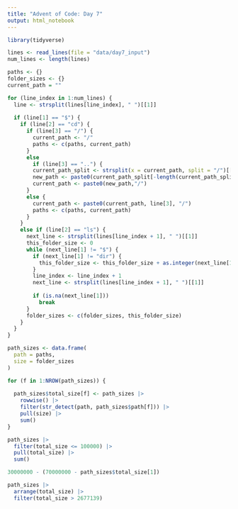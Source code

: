 ```yaml
---
title: "Advent of Code: Day 7"
output: html_notebook
---
```


```r
library(tidyverse)
```

```r
lines <- read_lines(file = "data/day7_input")
num_lines <- length(lines)
```

```r
paths <- {}
folder_sizes <- {}
current_path = ""

for (line_index in 1:num_lines) {
  line <- strsplit(lines[line_index], " ")[[1]]
    
  if (line[1] == "$") {
    if (line[2] == "cd") {
      if (line[3] == "/") {
        current_path <- "/"
        paths <- c(paths, current_path)
      }
      else 
        if (line[3] == "..") {
        current_path_split <- strsplit(x = current_path, split = "/")[[1]]
        new_path <- paste0(current_path_split[-length(current_path_split)], collapse = "/")
        current_path <- paste0(new_path,"/")
      }
      else {
        current_path <- paste0(current_path, line[3], "/")
        paths <- c(paths, current_path)
      }
    }
    else if (line[2] == "ls") {
      next_line <- strsplit(lines[line_index + 1], " ")[[1]]
      this_folder_size <- 0
      while (next_line[1] != "$") {
        if (next_line[1] != "dir") {
          this_folder_size <- this_folder_size + as.integer(next_line[1])
        }
        line_index <- line_index + 1
        next_line <- strsplit(lines[line_index + 1], " ")[[1]]
        
        if (is.na(next_line[1]))
          break
      }
      folder_sizes <- c(folder_sizes, this_folder_size)
    }
  }
}

path_sizes <- data.frame(
  path = paths,
  size = folder_sizes
)

for (f in 1:NROW(path_sizes)) {
  
  path_sizes$total_size[f] <- path_sizes |> 
    rowwise() |> 
    filter(str_detect(path, path_sizes$path[f])) |> 
    pull(size) |> 
    sum()
}
```


```r
path_sizes |> 
  filter(total_size <= 100000) |> 
  pull(total_size) |> 
  sum()
```

```r
30000000 - (70000000 - path_sizes$total_size[1])
```

```r
path_sizes |> 
  arrange(total_size) |> 
  filter(total_size > 2677139)

```



